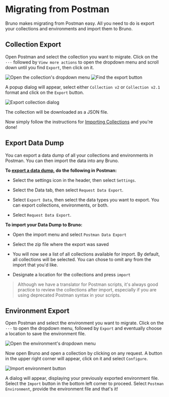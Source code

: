 
# Migrating from Postman

Bruno makes migrating from Postman easy. All you need to do is export your collections and environments and import them to Bruno. 

## Collection Export
Open Postman and select the collection you want to migrate. Click on the `···` followed by `View more actions` to open the dropdown menu and scroll down until you find `Export`, then click on it.

<div className="flex flex-wrap items-center mt-4">
  <Image src="/screenshots/migration/postman/postman-pre-dropdown.webp" alt="Open the collection's dropdown menu" width={500} height={200} className="rounded" />
  <Image src="/screenshots/migration/postman/postman-dropdown.webp" alt="Find the export button" width={200} height={200} className="ml-10 rounded" />
</div>

A popup dialog will appear, select either `Collection v2` or `Collection v2.1` format and click on the `Export` button.

<Image src="/screenshots/migration/postman/postman-export-dialog.webp" alt="Export collection dialog" width={400} height={400} className="rounded mt-4" />

The collection will be downloaded as a JSON file. 

Now simply follow the instructions for [Importing Collections](https://docs.usebruno.com/get-started/import-export-data/postman-migration#collection-import) and you're done! 

## Export Data Dump<PremiumBadge />
You can export a data dump of all your collections and environments in Postman. You can then import the data into any Bruno.

**To [export a data dump](https://learning.postman.com/docs/getting-started/importing-and-exporting/exporting-data/#export-data-dumps), do the following in Postman:**

- Select the settings icon in the header, then select `Settings`.

- Select the Data tab, then select `Request Data Export`.

- Select `Export Data`, then select the data types you want to export. You can export collections, environments, or both.

- Select `Request Data Export`.

**To import your Data Dump to Bruno:**

- Open the import menu and select `Postman Data Export`

- Select the zip file where the export was saved

- You will now see a list of all collections available for import. By default, all collections will be selected. You can chose to omit any from the import that you'd like. 

- Designate a location for the collections and press `import` 

> Although we have a translator for Postman scripts, it's always good practice to review the collections after import, especially if you are using deprecated Postman syntax in your scripts. 

## Environment Export

Open Postman and select the environment you want to migrate. Click on the `···` to open the dropdown menu, followed by `Export` and eventually choose a location to save the environment file.

<Image src="/screenshots/migration/postman/postman-environment.webp" alt="Open the environment's dropdown menu" width={400} height={200} className="rounded mt-4" />

Now open Bruno and open a collection by clicking on any request.
A button in the upper right corner will appear, click on it and select `Configure`.

<Image src="/screenshots/migration/postman/bruno-environments.webp" alt="Import environment button" width={400} height={200} className="rounded mt-4" />

A dialog will appear, displaying your previously exported environment file. Select the `Import` button in the bottom left corner to proceed.
Select `Postman Environment`, provide the environment file and that's it!
